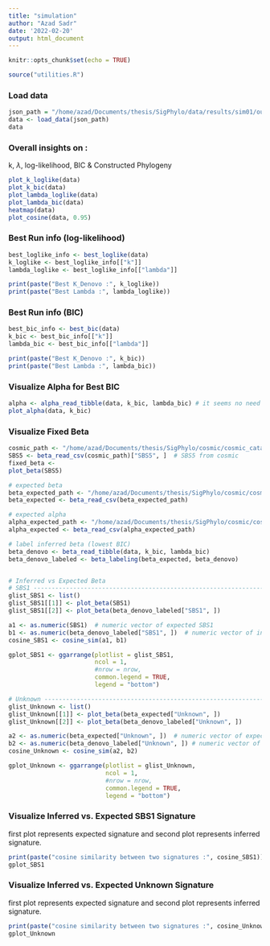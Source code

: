 ```yaml
---
title: "simulation"
author: "Azad Sadr"
date: '2022-02-20'
output: html_document
---
```


```r
knitr::opts_chunk$set(echo = TRUE)
```

```r
source("utilities.R")
```

### Load data
```r
json_path = "/home/azad/Documents/thesis/SigPhylo/data/results/sim01/output.json"
data <- load_data(json_path)
data
```

### Overall insights on :
k, $\lambda$, log-likelihood, BIC & Constructed Phylogeny
```r
plot_k_loglike(data)
plot_k_bic(data)
plot_lambda_loglike(data)
plot_lambda_bic(data)
heatmap(data)
plot_cosine(data, 0.95)
```

### Best Run info (log-likelihood)
```r
best_loglike_info <- best_loglike(data)
k_loglike <- best_loglike_info[["k"]]
lambda_loglike <- best_loglike_info[["lambda"]]

print(paste("Best K_Denovo :", k_loglike))
print(paste("Best Lambda :", lambda_loglike))
```

### Best Run info (BIC)
```r
best_bic_info <- best_bic(data)
k_bic <- best_bic_info[["k"]]
lambda_bic <- best_bic_info[["lambda"]]

print(paste("Best K_Denovo :", k_bic))
print(paste("Best Lambda :", lambda_bic))
```

### Visualize Alpha for Best BIC
```r
alpha <- alpha_read_tibble(data, k_bic, lambda_bic) # it seems no need to this function
plot_alpha(data, k_bic)
```

### Visualize Fixed Beta
```r
cosmic_path <- "/home/azad/Documents/thesis/SigPhylo/cosmic/cosmic_catalogue.csv"
SBS5 <- beta_read_csv(cosmic_path)["SBS5", ]  # SBS5 from cosmic
fixed_beta <- 
plot_beta(SBS5)
```

```r
# expected beta
beta_expected_path <- "/home/azad/Documents/thesis/SigPhylo/cosmic/cosmic_catalogue.csv"
beta_expected <- beta_read_csv(beta_expected_path)

# expected alpha
alpha_expected_path <- "/home/azad/Documents/thesis/SigPhylo/cosmic/cosmic_catalogue.csv"
alpha_expected <- beta_read_csv(alpha_expected_path)
```


```r
# label inferred beta (lowest BIC)
beta_denovo <- beta_read_tibble(data, k_bic, lambda_bic)
beta_denovo_labeled <- beta_labeling(beta_expected, beta_denovo)
```

```r


```


```r
# Inferred vs Expected Beta
# SBS1 -------------------------------------------------------------------------
glist_SBS1 <- list()
glist_SBS1[[1]] <- plot_beta(SBS1)
glist_SBS1[[2]] <- plot_beta(beta_denovo_labeled["SBS1", ])

a1 <- as.numeric(SBS1)  # numeric vector of expected SBS1
b1 <- as.numeric(beta_denovo_labeled["SBS1", ])  # numeric vector of inferred SBS1
cosine_SBS1 <- cosine_sim(a1, b1)

gplot_SBS1 <- ggarrange(plotlist = glist_SBS1, 
                        ncol = 1, 
                        #nrow = nrow, 
                        common.legend = TRUE, 
                        legend = "bottom")

# Unknown ----------------------------------------------------------------------
glist_Unknown <- list()
glist_Unknown[[1]] <- plot_beta(beta_expected["Unknown", ])
glist_Unknown[[2]] <- plot_beta(beta_denovo_labeled["Unknown", ])

a2 <- as.numeric(beta_expected["Unknown", ])  # numeric vector of expected Unknown
b2 <- as.numeric(beta_denovo_labeled["Unknown", ]) # numeric vector of inferred Unknown
cosine_Unknown <- cosine_sim(a2, b2)

gplot_Unknown <- ggarrange(plotlist = glist_Unknown, 
                           ncol = 1, 
                           #nrow = nrow, 
                           common.legend = TRUE, 
                           legend = "bottom")
```

### Visualize Inferred vs. Expected SBS1 Signature
first plot represents expected signature and second plot represents inferred signature.
```r
print(paste("cosine similarity between two signatures :", cosine_SBS1))
gplot_SBS1
```

### Visualize Inferred vs. Expected Unknown Signature
first plot represents expected signature and second plot represents inferred signature.
```r
print(paste("cosine similarity between two signatures :", cosine_Unknown))
gplot_Unknown
```


